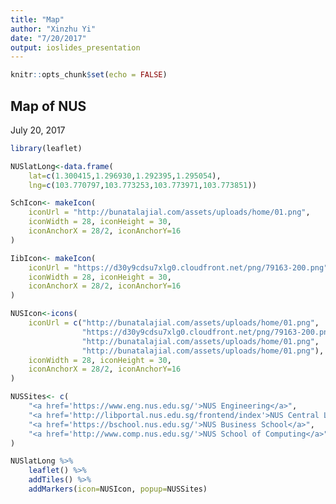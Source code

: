 ```yaml
---
title: "Map"
author: "Xinzhu Yi"
date: "7/20/2017"
output: ioslides_presentation
---
```


```r
knitr::opts_chunk$set(echo = FALSE)
```

## Map of NUS
July 20, 2017
```r
library(leaflet)

NUSlatLong<-data.frame(
    lat=c(1.300415,1.296930,1.292395,1.295054),
    lng=c(103.770797,103.773253,103.773971,103.773851))

SchIcon<- makeIcon(
    iconUrl = "http://bunatalajial.com/assets/uploads/home/01.png",
    iconWidth = 28, iconHeight = 30,
    iconAnchorX = 28/2, iconAnchorY=16
)

IibIcon<- makeIcon(
    iconUrl = "https://d30y9cdsu7xlg0.cloudfront.net/png/79163-200.png",
    iconWidth = 28, iconHeight = 30,
    iconAnchorX = 28/2, iconAnchorY=16
)

NUSIcon<-icons(
    iconUrl = c("http://bunatalajial.com/assets/uploads/home/01.png",
                "https://d30y9cdsu7xlg0.cloudfront.net/png/79163-200.png",
                "http://bunatalajial.com/assets/uploads/home/01.png",
                "http://bunatalajial.com/assets/uploads/home/01.png"),
    iconWidth = 28, iconHeight = 30,
    iconAnchorX = 28/2, iconAnchorY=16
)

NUSSites<- c(
    "<a href='https://www.eng.nus.edu.sg/'>NUS Engineering</a>",
    "<a href='http://libportal.nus.edu.sg/frontend/index'>NUS Central Library</a>",
    "<a href='https://bschool.nus.edu.sg/'>NUS Business School</a>",
    "<a href='http://www.comp.nus.edu.sg/'>NUS School of Computing</a>"
)

NUSlatLong %>%
    leaflet() %>%
    addTiles() %>%
    addMarkers(icon=NUSIcon, popup=NUSSites)
```



